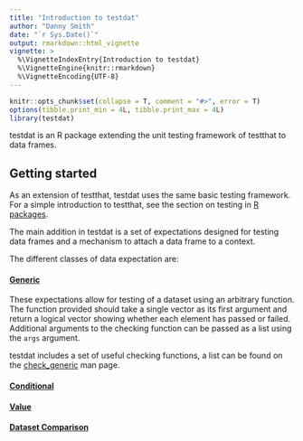 ```yaml
---
title: "Introduction to testdat"
author: "Danny Smith"
date: "`r Sys.Date()`"
output: rmarkdown::html_vignette
vignette: >
  %\VignetteIndexEntry{Introduction to testdat}
  %\VignetteEngine{knitr::rmarkdown}
  %\VignetteEncoding{UTF-8}
---
```


```r
knitr::opts_chunk$set(collapse = T, comment = "#>", error = T)
options(tibble.print_min = 4L, tibble.print_max = 4L)
library(testdat)
```

testdat is an R package extending the unit testing framework of testthat to data
frames.

## Getting started

As an extension of testthat, testdat uses the same basic testing framework. For 
a simple introduction to testthat, see the section on testing in
[R packages](http://r-pkgs.had.co.nz/tests.html).

The main addition in testdat is a set of expectations designed for testing data
frames and a mechanism to attach a data frame to a context.

The different classes of data expectation are:

#### [Generic](../help/generic-expectations)

  These expectations allow for testing of a dataset using an arbitrary function.
  The function provided should take a single vector as its first argument and
  return a logical vector showing whether each element has passed or failed.
  Additional arguments to the checking function can be passed as a list using
  the `args` argument.
  
  testdat includes a set of useful checking functions, a list can be found on
  the [check_generic](../help/check_generic) man page.
  
#### [Conditional](../help/conditional-expectations)


#### [Value](../help/value-expectations)


#### [Dataset Comparison](../help/datacomp-expectations)
